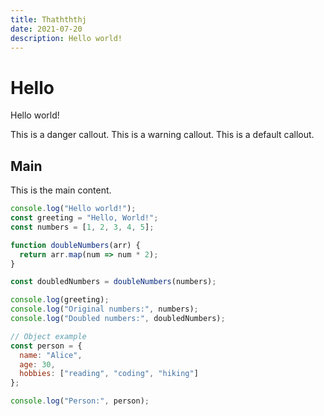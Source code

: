 ```yaml
---
title: Thathththj
date: 2021-07-20
description: Hello world!
---
```



# Hello
Hello world!

<Callout type="danger">This is a danger callout.</Callout>
<Callout type="warning">This is a warning callout.</Callout>
<Callout type="default">This is a default callout.</Callout>

## Main
This is the main content.

```js
console.log("Hello world!");
const greeting = "Hello, World!";
const numbers = [1, 2, 3, 4, 5];

function doubleNumbers(arr) {
  return arr.map(num => num * 2);
}

const doubledNumbers = doubleNumbers(numbers);

console.log(greeting);
console.log("Original numbers:", numbers);
console.log("Doubled numbers:", doubledNumbers);

// Object example
const person = {
  name: "Alice",
  age: 30,
  hobbies: ["reading", "coding", "hiking"]
};

console.log("Person:", person);

```

